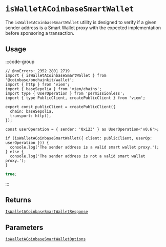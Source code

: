 # `isWalletACoinbaseSmartWallet`

The `isWalletACoinbaseSmartWallet` utility is designed to verify if a given sender address is a Smart Wallet proxy with the expected implementation before sponsoring a transaction.

## Usage

:::code-group

```tsx twoslash [code]
// @noErrors: 2352 2801 2719
import { isWalletACoinbaseSmartWallet } from '@coinbase/onchainkit/wallet';
import { http } from 'viem';
import { baseSepolia } from 'viem/chains';
import type { UserOperation } from 'permissionless';
import { type PublicClient, createPublicClient } from 'viem';

export const publicClient = createPublicClient({
  chain: baseSepolia,
  transport: http(),
});

const userOperation = { sender: '0x123' } as UserOperation<'v0.6'>;

if (isWalletACoinbaseSmartWallet({ client: publicClient, userOp: userOperation })) {
  console.log('The sender address is a valid smart wallet proxy.');
} else {
  console.log('The sender address is not a valid smart wallet proxy.');
}
```

```ts [return value]
true;
```

:::

## Returns

[`IsWalletACoinbaseSmartWalletResponse`](/wallet/types#iswalletacoinbasesmartwalletresponse)

## Parameters

[`isWalletACoinbaseSmartWalletOptions`](/wallet/types#iswalletacoinbasesmartwalletoptions)
